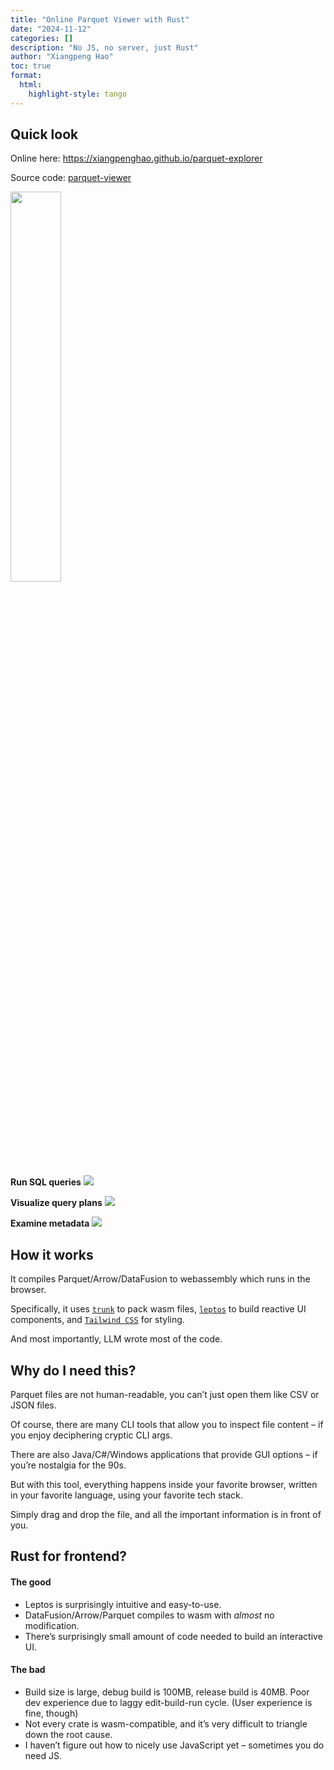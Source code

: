 ```yaml
---
title: "Online Parquet Viewer with Rust"
date: "2024-11-12"
categories: []
description: "No JS, no server, just Rust"
author: "Xiangpeng Hao"
toc: true
format:
  html: 
    highlight-style: tango 
---
```


## Quick look

Online here: [https://xiangpenghao.github.io/parquet-explorer](https://xiangpenghao.github.io/parquet-explorer)

Source code: [parquet-viewer](https://github.com/XiangpengHao/parquet-viewer)

![](screenshot4.jpg){width=40%}



**Run SQL queries**
![](screenshot1.jpg)

**Visualize query plans**
![](screenshot2.jpg)

**Examine metadata**
![](screenshot3.jpg)


## How it works
It compiles Parquet/Arrow/DataFusion to webassembly which runs in the browser.

Specifically, it uses [`trunk`](https://trunkrs.dev) to pack wasm files, [`leptos`](https://leptos.dev) to build reactive UI components, and [`Tailwind CSS`](https://tailwindcss.com) for styling.

And most importantly, LLM wrote most of the code.

## Why do I need this?
Parquet files are not human-readable, you can't just open them like CSV or JSON files.

Of course, there are many CLI tools that allow you to inspect file content -- if you enjoy deciphering cryptic CLI args.

There are also Java/C#/Windows applications that provide GUI options -- if you're nostalgia for the 90s.

But with this tool, everything happens inside your favorite browser, written in your favorite language, using your favorite tech stack. 

Simply drag and drop the file, and all the important information is in front of you. 

## Rust for frontend?

#### The good
- Leptos is surprisingly intuitive and easy-to-use. 
- DataFusion/Arrow/Parquet compiles to wasm with *almost* no modification.
- There's surprisingly small amount of code needed to build an interactive UI.

#### The bad
- Build size is large, debug build is 100MB, release build is 40MB. Poor dev experience due to laggy edit-build-run cycle. (User experience is fine, though)
- Not every crate is wasm-compatible, and it's very difficult to triangle down the root cause.
- I haven't figure out how to nicely use JavaScript yet -- sometimes you do need JS.
